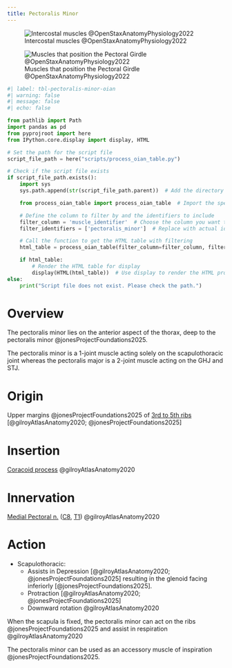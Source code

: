 ```yaml
---
title: Pectoralis Minor
---
```


:::{layout-ncol="2"}
![Intercostal muscles @OpenStaxAnatomyPhysiology2022](/The Archive/Images/OpenStax Anatomy and Physiology 2e/fig11.18 Intercostal Muscles.jpeg){#fig-openstax-fig11.18}
:::

![Muscles that position the Pectoral Girdle @OpenStaxAnatomyPhysiology2022](/The Archive/Images/OpenStax Anatomy and Physiology 2e/fig11.22 Muscles That Position the Pectoral Girdle.jpeg){#fig-openstax-fig11.22}

```python
#| label: tbl-pectoralis-minor-oian
#| warning: false
#| message: false
#| echo: false

from pathlib import Path
import pandas as pd
from pyprojroot import here
from IPython.core.display import display, HTML

# Set the path for the script file
script_file_path = here("scripts/process_oian_table.py")

# Check if the script file exists
if script_file_path.exists():
    import sys
    sys.path.append(str(script_file_path.parent))  # Add the directory of the script to the system path

    from process_oian_table import process_oian_table  # Import the specific function

    # Define the column to filter by and the identifiers to include
    filter_column = 'muscle_identifier'  # Choose the column you want to filter by
    filter_identifiers = ['pectoralis_minor']  # Replace with actual identifiers you want to include

    # Call the function to get the HTML table with filtering
    html_table = process_oian_table(filter_column=filter_column, filter_identifiers=filter_identifiers)

    if html_table:
        # Render the HTML table for display
        display(HTML(html_table))  # Use display to render the HTML properly
else:
    print("Script file does not exist. Please check the path.")

```

# Overview

The pectoralis minor lies on the anterior aspect of the thorax, deep to the pectoralis minor @jonesProjectFoundations2025.

The pectoralis minor is a 1-joint muscle acting solely on the scapulothoracic joint whereas the pectoralis major is a 2-joint muscle acting on the GHJ and STJ.

# Origin {#origin}
Upper margins @jonesProjectFoundations2025 of [3rd to 5th ribs]({{< var ref-rib-bones.path >}}) [@gilroyAtlasAnatomy2020; @jonesProjectFoundations2025]

# Insertion {#insertion}
[Coracoid process]({{< var ref-scapula-bone.path >}}) @gilroyAtlasAnatomy2020

# Innervation {#innervation}
[Medial Pectoral n.]({{< var ref-medial-pectoral-nerve.path >}}) ([C8]({{< var ref-nerve-root.c8 >}}), [T1]({{< var ref-nerve-root.t1 >}})) @gilroyAtlasAnatomy2020

# Action {#action}

- Scapulothoracic: 
    - Assists in Depression [@gilroyAtlasAnatomy2020; @jonesProjectFoundations2025] resulting in the glenoid facing inferiorly [@jonesProjectFoundations2025].
    - Protraction [@gilroyAtlasAnatomy2020; @jonesProjectFoundations2025]
    - Downward rotation @gilroyAtlasAnatomy2020

When the scapula is fixed, the pectoralis minor can act on the ribs @jonesProjectFoundations2025 and assist in respiration @gilroyAtlasAnatomy2020 

The pectoralis minor can be used as an accessory muscle of inspiration @jonesProjectFoundations2025.


